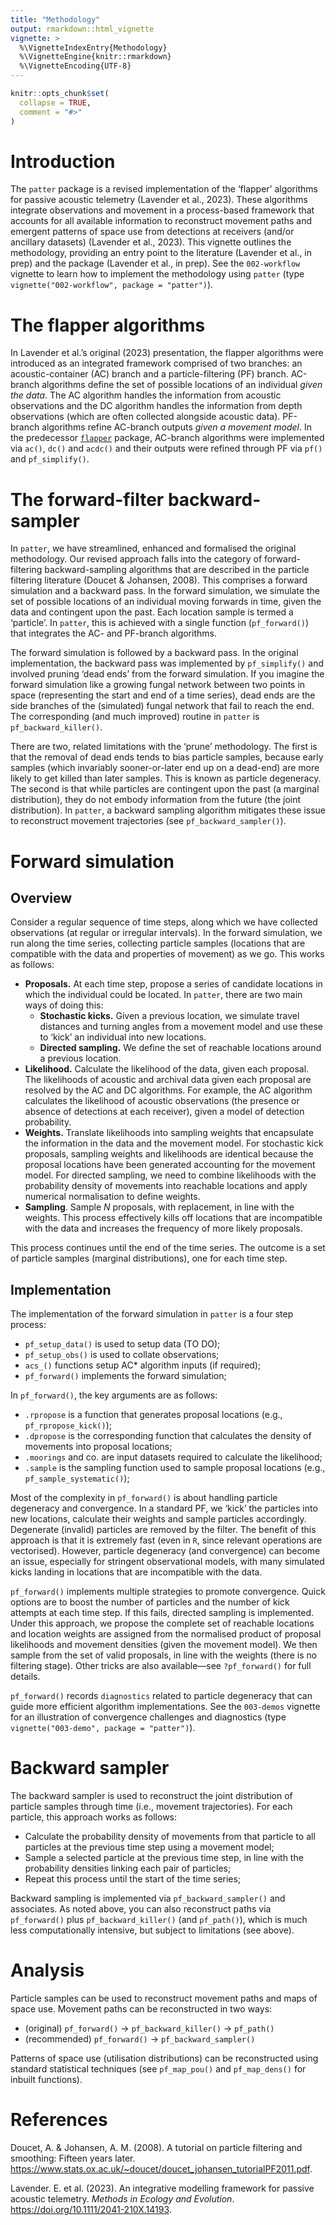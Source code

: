 ```yaml
---
title: "Methodology"
output: rmarkdown::html_vignette
vignette: >
  %\VignetteIndexEntry{Methodology}
  %\VignetteEngine{knitr::rmarkdown}
  %\VignetteEncoding{UTF-8}
---
```


```r
knitr::opts_chunk$set(
  collapse = TRUE,
  comment = "#>"
)
```

# Introduction

The `patter` package is a revised implementation of the 'flapper' algorithms for passive acoustic telemetry (Lavender et al., 2023). These algorithms integrate observations and movement in a process-based framework that accounts for all available information to reconstruct movement paths and emergent patterns of space use from detections at receivers (and/or ancillary datasets) (Lavender et al., 2023). This vignette outlines the methodology, providing an entry point to the literature (Lavender et al., in prep) and the package (Lavender et al., in prep). See the `002-workflow` vignette to learn how to implement the methodology using `patter` (type `vignette("002-workflow", package = "patter")`). 

# The flapper algorithms

In Lavender et al.'s original (2023) presentation, the flapper algorithms were introduced as an integrated framework comprised of two branches: an acoustic-container (AC) branch and a particle-filtering (PF) branch. AC-branch algorithms define the set of possible locations of an individual _given the data_. The AC algorithm handles the information from acoustic observations and the DC algorithm handles the information from depth observations (which are often collected alongside acoustic data). PF-branch algorithms refine AC-branch outputs _given a movement model_. In the predecessor [`flapper`](https://github.com/edwardlavender/flapper) package, AC-branch algorithms were implemented via `ac()`, `dc()` and `acdc()` and their outputs were refined through PF via `pf()` and `pf_simplify()`. 

# The forward-filter backward-sampler

In `patter`, we have streamlined, enhanced and formalised the original methodology. Our revised approach falls into the category of forward-filtering backward-sampling algorithms that are described in the particle filtering literature (Doucet & Johansen, 2008). This comprises a forward simulation and a backward pass. In the forward simulation, we simulate the set of possible locations of an individual moving forwards in time, given the data and contingent upon the past. Each location sample is termed a 'particle'. In `patter`, this is achieved with a single function (`pf_forward()`) that integrates the AC- and PF-branch algorithms. 

The forward simulation is followed by a backward pass. In the original implementation, the backward pass was implemented by `pf_simplify()` and involved pruning 'dead ends' from the forward simulation. If you imagine the forward simulation like a growing fungal network between two points in space (representing the start and end of a time series), dead ends are the side branches of the (simulated) fungal network that fail to reach the end. The corresponding (and much improved) routine in `patter` is `pf_backward_killer()`. 

There are two, related limitations with the 'prune' methodology. The first is that the removal of dead ends tends to bias particle samples, because early samples (which invariably sooner-or-later end up on a dead-end) are more likely to get killed than later samples. This is known as particle degeneracy. The second is that while particles are contingent upon the past (a marginal distribution), they do not embody information from the future (the joint distribution). In `patter`, a backward sampling algorithm mitigates these issue to reconstruct movement trajectories (see `pf_backward_sampler()`).

# Forward simulation 

## Overview 

Consider a regular sequence of time steps, along which we have collected observations (at regular or irregular intervals). In the forward simulation, we run along the time series, collecting particle samples (locations that are compatible with the data and properties of movement) as we go. This works as follows:

* **Proposals.** At each time step, propose a series of candidate locations in which the individual could be located. In `patter`, there are two main ways of doing this: 
    * **Stochastic kicks.** Given a previous location, we simulate travel distances and turning angles from a movement model and use these to 'kick' an individual into new locations. 
    * **Directed sampling.** We define the set of reachable locations around a previous location. 
* **Likelihood.** Calculate the likelihood of the data, given each proposal. The likelihoods of acoustic and archival data given each proposal are resolved by the AC and DC algorithms. For example, the AC algorithm calculates the likelihood of acoustic observations (the presence or absence of detections at each receiver), given a model of detection probability. 
* **Weights.** Translate likelihoods into sampling weights that encapsulate the information in the data and the movement model. For stochastic kick proposals, sampling weights and likelihoods are identical because the proposal locations have been generated accounting for the movement model. For directed sampling, we need to combine likelihoods with the probability density of movements into reachable locations and apply numerical normalisation to define weights. 
* **Sampling**. Sample $N$ proposals, with replacement, in line with the weights. This process effectively kills off locations that are incompatible with the data and increases the frequency of more likely proposals. 

This process continues until the end of the time series. The outcome is a set of particle samples (marginal distributions), one for each time step. 

## Implementation 

The implementation of the forward simulation in `patter` is a four step process:

* `pf_setup_data()` is used to setup data (TO DO);
* `pf_setup_obs()` is used to collate observations;
* `acs_()` functions setup AC* algorithm inputs (if required);
* `pf_forward()` implements the forward simulation;

In `pf_forward()`, the key arguments are as follows:

* `.rpropose` is a function that generates proposal locations (e.g., `pf_rpropose_kick()`);
* `.dpropose` is the corresponding function that calculates the density of movements into proposal locations;
* `.moorings` and co. are input datasets required to calculate the likelihood; 
* `.sample` is the sampling function used to sample proposal locations (e.g., `pf_sample_systematic()`);

Most of the complexity in `pf_forward()` is about handling particle degeneracy and convergence. In a standard PF, we 'kick' the particles into new locations, calculate their weights and sample particles accordingly. Degenerate (invalid) particles are removed by the filter. The benefit of this approach is that it is extremely fast (even in `R`, since relevant operations are vectorised). However, particle degeneracy (and convergence) can become an issue, especially for stringent observational models, with many simulated kicks landing in locations that are incompatible with the data. 

`pf_forward()` implements multiple strategies to promote convergence. Quick options are to boost the number of particles and the number of kick attempts at each time step. If this fails, directed sampling is implemented. Under this approach, we propose the complete set of reachable locations and location weights are assigned from the normalised product of proposal likelihoods and movement densities (given the movement model). We then sample from the set of valid proposals, in line with the weights (there is no filtering stage). Other tricks are also available---see `?pf_forward()` for full details. 

`pf_forward()` records `diagnostics` related to particle degeneracy that can guide more efficient algorithm implementations. See the `003-demos` vignette for an illustration of convergence challenges and diagnostics (type `vignette("003-demo", package = "patter")`).

# Backward sampler

The backward sampler is used to reconstruct the joint distribution of particle samples through time (i.e., movement trajectories). For each particle, this approach works as follows:

* Calculate the probability density of movements from that particle to all particles at the previous time step using a movement model; 
* Sample a selected particle at the previous time step, in line with the probability densities linking each pair of particles;
* Repeat this process until the start of the time series;

Backward sampling is implemented via `pf_backward_sampler()` and associates. As noted above, you can also reconstruct paths via `pf_forward()` plus `pf_backward_killer()` (and `pf_path()`), which is much less computationally intensive, but subject to limitations (see above). 

# Analysis 

Particle samples can be used to reconstruct movement paths and maps of space use. Movement paths can be reconstructed in two ways: 

* (original) `pf_forward()` &rarr; `pf_backward_killer()` &rarr; `pf_path()`
* (recommended) `pf_forward()` &rarr; `pf_backward_sampler()`

Patterns of space use (utilisation distributions) can be reconstructed using standard statistical techniques (see `pf_map_pou()` and `pf_map_dens()` for inbuilt functions).

# References

Doucet, A. & Johansen, A. M. (2008). A tutorial on particle filtering and smoothing: Fifteen years later.   <https://www.stats.ox.ac.uk/~doucet/doucet_johansen_tutorialPF2011.pdf>.

Lavender. E. et al. (2023). An integrative modelling framework for passive acoustic telemetry. _Methods in Ecology and Evolution_. <https://doi.org/10.1111/2041-210X.14193>.
